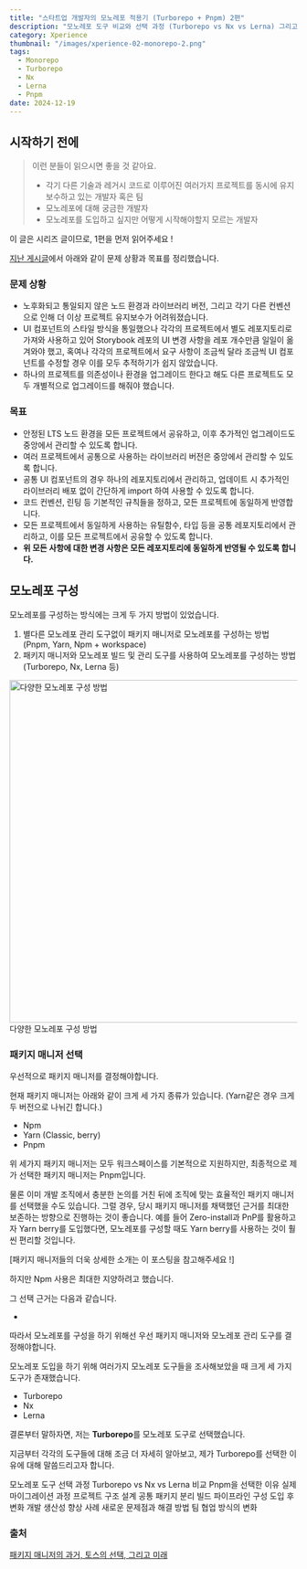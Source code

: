 ```yaml
---
title: "스타트업 개발자의 모노레포 적용기 (Turborepo + Pnpm) 2편"
description: "모노레포 도구 비교와 선택 과정 (Turborepo vs Nx vs Lerna) 그리고 Pnpm 선택 이유"
category: Xperience
thumbnail: "/images/xperience-02-monorepo-2.png"
tags:
  - Monorepo
  - Turborepo
  - Nx
  - Lerna
  - Pnpm
date: 2024-12-19
---
```


## 시작하기 전에

> 이런 분들이 읽으시면 좋을 것 같아요.
>
> - 각기 다른 기술과 레거시 코드로 이루어진 여러가지 프로젝트를 동시에 유지보수하고 있는 개발자 혹은 팀
> - 모노레포에 대해 궁금한 개발자
> - 모노레포를 도입하고 싶지만 어떻게 시작해야할지 모르는 개발자

이 글은 시리즈 글이므로, 1편을 먼저 읽어주세요 !

[지난 게시글](/blog/Xperience/01-monorepo-1)에서 아래와 같이 문제 상황과 목표를 정리했습니다.

### 문제 상황

- 노후화되고 통일되지 않은 노드 환경과 라이브러리 버전, 그리고 각기 다른 컨벤션으로 인해 더 이상 프로젝트 유지보수가 어려워졌습니다.
- UI 컴포넌트의 스타일 방식을 통일했으나 각각의 프로젝트에서 별도 레포지토리로 가져와 사용하고 있어 Storybook 레포의 UI 변경 사항을 레포 개수만큼 일일이 옮겨와야 했고, 혹여나 각각의 프로젝트에서 요구 사항이 조금씩 달라 조금씩 UI 컴포넌트를 수정할 경우 이를 모두 추적하기가 쉽지 않았습니다.
- 하나의 프로젝트를 의존성이나 환경을 업그레이드 한다고 해도 다른 프로젝트도 모두 개별적으로 업그레이드를 해줘야 했습니다.

### 목표

- 안정된 LTS 노드 환경을 모든 프로젝트에서 공유하고, 이후 추가적인 업그레이드도 중앙에서 관리할 수 있도록 합니다.
- 여러 프로젝트에서 공통으로 사용하는 라이브러리 버전은 중앙에서 관리할 수 있도록 합니다.
- 공통 UI 컴포넌트의 경우 하나의 레포지토리에서 관리하고, 업데이트 시 추가적인 라이브러리 배포 없이 간단하게 import 하여 사용할 수 있도록 합니다.
- 코드 컨벤션, 린팅 등 기본적인 규칙들을 정하고, 모든 프로젝트에 동일하게 반영합니다.
- 모든 프로젝트에서 동일하게 사용하는 유틸함수, 타입 등을 공통 레포지토리에서 관리하고, 이를 모든 프로젝트에서 공유할 수 있도록 합니다.
- **위 모든 사항에 대한 변경 사항은 모든 레포지토리에 동일하게 반영될 수 있도록 합니다.**

## 모노레포 구성

모노레포를 구성하는 방식에는 크게 두 가지 방법이 있었습니다.

1. 별다른 모노레포 관리 도구없이 패키지 매니저로 모노레포를 구성하는 방법 (Pnpm, Yarn, Npm + workspace)
2. 패키지 매니저와 모노레포 빌드 및 관리 도구를 사용하여 모노레포를 구성하는 방법 (Turborepo, Nx, Lerna 등)

<div style={{ borderRadius: "1rem", textAlign: "center", margin: "1rem" }}>
  <img
    width="600"
    alt="다양한 모노레포 구성 방법"
    src="https://github.com/user-attachments/assets/f3adead4-fccb-4cfd-b975-175b5cc045d5"
  />
  <span style={{ color: "gray", fontSize: "0.8rem" }}>
    다양한 모노레포 구성 방법
  </span>
</div>

### 패키지 매니저 선택

우선적으로 패키지 매니저를 결정해야합니다.

현재 패키지 매니저는 아래와 같이 크게 세 가지 종류가 있습니다. (Yarn같은 경우 크게 두 버전으로 나뉘긴 합니다.)

- Npm
- Yarn (Classic, berry)
- Pnpm

위 세가지 패키지 매니저는 모두 워크스페이스를 기본적으로 지원하지만, 최종적으로 제가 선택한 패키지 매니저는 Pnpm입니다.

물론 이미 개발 조직에서 충분한 논의를 거친 뒤에 조직에 맞는 효율적인 패키지 매니저를 선택했을 수도 있습니다. 그럴 경우, 당시 패키지 매니저를 채택했던 근거를 최대한 보존하는 방향으로 진행하는 것이 좋습니다. 예를 들어 Zero-install과 PnP를 활용하고자 Yarn berry를 도입했다면, 모노레포를 구성할 때도 Yarn berry를 사용하는 것이 훨씬 편리할 것입니다.

[패키지 매니저들의 더욱 상세한 소개는 이 포스팅을 참고해주세요 !]

하지만 Npm 사용은 최대한 지양하려고 했습니다.

그 선택 근거는 다음과 같습니다.

-

따라서 모노레포를 구성을 하기 위해선 우선 패키지 매니저와 모노레포 관리 도구를 결정해야합니다.

모노레포 도입을 하기 위해 여러가지 모노레포 도구들을 조사해보았을 때 크게 세 가지 도구가 존재했습니다.

- Turborepo
- Nx
- Lerna

결론부터 말하자면, 저는 **Turborepo**를 모노레포 도구로 선택했습니다.

지금부터 각각의 도구들에 대해 조금 더 자세히 알아보고, 제가 Turborepo를 선택한 이유에 대해 말씀드리고자 합니다.

모노레포 도구 선택 과정
Turborepo vs Nx vs Lerna 비교
Pnpm을 선택한 이유
실제 마이그레이션 과정
프로젝트 구조 설계
공통 패키지 분리
빌드 파이프라인 구성
도입 후 변화
개발 생산성 향상 사례
새로운 문제점과 해결 방법
팀 협업 방식의 변화

### 출처

[패키지 매니저의 과거, 토스의 선택, 그리고 미래](https://toss.tech/article/lightning-talks-package-manager)
